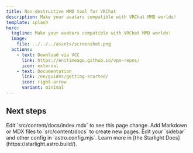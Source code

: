 ```yaml
---
title: Non-destructive MMD tool for VRChat
description: Make your avatars compatible with VRChat MMD worlds!
template: splash
hero:
  tagline: Make your avatars compatible with VRChat MMD worlds!
  image:
    file: ../../../assets/screenshot.png
  actions:
    - text: Download via VCC
      link: https://enitimeago.github.io/vpm-repos/
      icon: external
    - text: Documentation
      link: /en/guides/getting-started/
      icon: right-arrow
      variant: minimal
---
```



## Next steps

<CardGrid stagger>
	<Card title="Update content" icon="pencil">
		Edit `src/content/docs/index.mdx` to see this page change.
	</Card>
	<Card title="Add new content" icon="add-document">
		Add Markdown or MDX files to `src/content/docs` to create new pages.
	</Card>
	<Card title="Configure your site" icon="setting">
		Edit your `sidebar` and other config in `astro.config.mjs`.
	</Card>
	<Card title="Read the docs" icon="open-book">
		Learn more in [the Starlight Docs](https://starlight.astro.build/).
	</Card>
</CardGrid>
